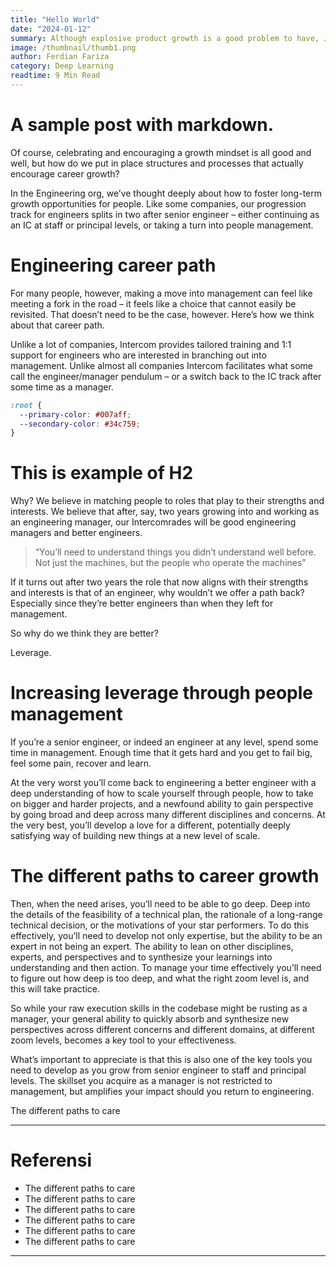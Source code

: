 ```yaml
---
title: "Hello World"
date: "2024-01-12"
summary: Although explosive product growth is a good problem to have, Jan Koum and the WhatsApp team had to adopt the best engineering practices to overcome the challenges.
image: /thumbnail/thumb1.png
author: Ferdian Fariza
category: Deep Learning
readtime: 9 Min Read
---
```



# A sample post with markdown.

Of course, celebrating and encouraging a growth mindset is all good and well, but how do we put in place structures and processes that actually encourage career growth?

In the Engineering org, we’ve thought deeply about how to foster long-term growth opportunities for people. Like some companies, our progression track for engineers splits in two after senior engineer – either continuing as an IC at staff or principal levels, or taking a turn into people management.

# Engineering career path

For many people, however, making a move into management can feel like meeting a fork in the road – it feels like a choice that cannot easily be revisited. That doesn’t need to be the case, however. Here’s how we think about that career path.

Unlike a lot of companies, Intercom provides tailored training and 1:1 support for engineers who are interested in branching out into management. Unlike almost all companies Intercom facilitates what some call the engineer/manager pendulum – or a switch back to the IC track after some time as a manager.

```css
:root {
  --primary-color: #007aff;
  --secondary-color: #34c759;
}
```


# This is example of H2


Why? We believe in matching people to roles that play to their strengths and interests. We believe that after, say, two years growing into and working as an engineering manager, our Intercomrades will be good engineering managers and better engineers.

> “You’ll need to understand things you didn’t understand well before. Not just the machines, but the people who operate the machines” 

If it turns out after two years the role that now aligns with their strengths and interests is that of an engineer, why wouldn’t we offer a path back? Especially since they’re better engineers than when they left for management.

So why do we think they are better?

Leverage.

# Increasing leverage through people management

If you’re a senior engineer, or indeed an engineer at any level, spend some time in management. Enough time that it gets hard and you get to fail big, feel some pain, recover and learn.

At the very worst you’ll come back to engineering a better engineer with a deep understanding of how to scale yourself through people, how to take on bigger and harder projects, and a newfound ability to gain perspective by going broad and deep across many different disciplines and concerns. At the very best, you’ll develop a love for a different, potentially deeply satisfying way of building new things at a new level of scale.

# The different paths to career growth

Then, when the need arises, you’ll need to be able to go deep. Deep into the details of the feasibility of a technical plan, the rationale of a long-range technical decision, or the motivations of your star performers. To do this effectively, you’ll need to develop not only expertise, but the ability to be an expert in not being an expert. The ability to lean on other disciplines, experts, and perspectives and to synthesize your learnings into understanding and then action. To manage your time effectively you’ll need to figure out how deep is too deep, and what the right zoom level is, and this will take practice.

So while your raw execution skills in the codebase might be rusting as a manager, your general ability to quickly absorb and synthesize new perspectives across different concerns and different domains, at different zoom levels, becomes a key tool to your effectiveness.

What’s important to appreciate is that this is also one of the key tools you need to develop as you grow from senior engineer to staff and principal levels. The skillset you acquire as a manager is not restricted to management, but amplifies your impact should you return to engineering.

The different paths to care

---

# Referensi

- The different paths to care
- The different paths to care
- The different paths to care
- The different paths to care
- The different paths to care
- The different paths to care

---